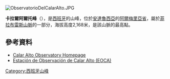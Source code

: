 [[Image:ObservatorioDelCalarAlto.JPG|right]]
{{coord|37|13|25|N|02|32|46|W|region:ES_type:mountain|display=title}}

'''卡拉爾阿爾托峰'''（{{lang-es|Calar Alto}}），是[[西班牙|西班牙]]的山峰，位於[[安達魯西亞|安達魯西亞]]的[[阿爾梅里亞省|阿爾梅里亞省]]，屬於[[菲拉布雷斯山脈|菲拉布雷斯山脈]]的一部分，海拔高度2,168米，是該山脈的最高點。

==參考資料==
*[http://www.caha.es/ Calar Alto Observatory Homepage] {{Wayback|url=http://www.caha.es/ |date=20210216050217 }}
*[https://web.archive.org/web/20101204185639/http://www.fomento.es/MFOM/LANG_CASTELLANO/DIRECCIONES_GENERALES/INSTITUTO_GEOGRAFICO/Astronomia/instalaciones/eoca/default.htm Estación de Observación de Calar Alto (EOCA)]

{{Spain-geo-stub}}
[[Category:西班牙山峰|Category:西班牙山峰]]